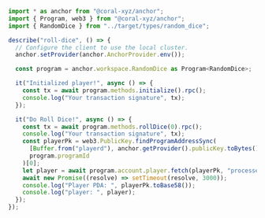```typescript
import * as anchor from "@coral-xyz/anchor";
import { Program, web3 } from "@coral-xyz/anchor";
import { RandomDice } from "../target/types/random_dice";

describe("roll-dice", () => {
  // Configure the client to use the local cluster.
  anchor.setProvider(anchor.AnchorProvider.env());

  const program = anchor.workspace.RandomDice as Program<RandomDice>;

  it("Initialized player!", async () => {
    const tx = await program.methods.initialize().rpc();
    console.log("Your transaction signature", tx);
  });

  it("Do Roll Dice!", async () => {
    const tx = await program.methods.rollDice(0).rpc();
    console.log("Your transaction signature", tx);
    const playerPk = web3.PublicKey.findProgramAddressSync(
      [Buffer.from("playerd"), anchor.getProvider().publicKey.toBytes()],
      program.programId
    )[0];
    let player = await program.account.player.fetch(playerPk, "processed");
    await new Promise((resolve) => setTimeout(resolve, 3000));
    console.log("Player PDA: ", playerPk.toBase58());
    console.log("player: ", player);
  });
});
```
